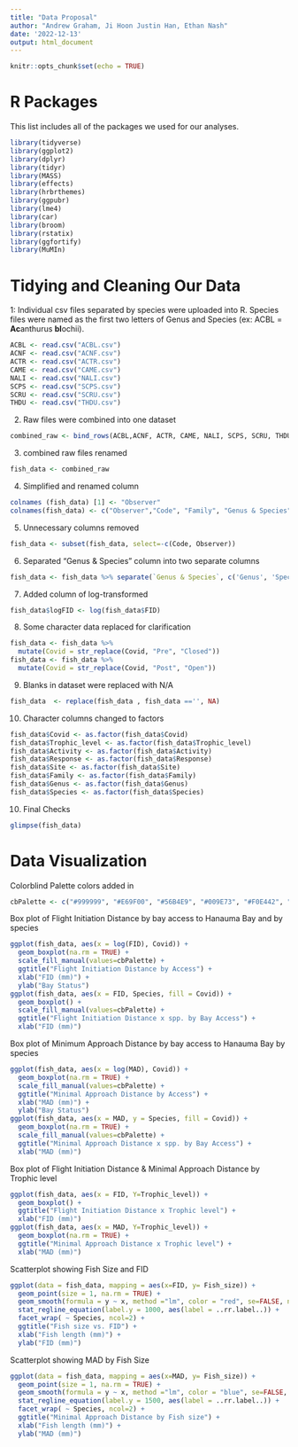 ---
title: "Data Proposal"
author: "Andrew Graham, Ji Hoon Justin Han, Ethan Nash"
date: '2022-12-13'
output: html_document
---

```{r setup, include=FALSE}
knitr::opts_chunk$set(echo = TRUE)
```


# R Packages 
This list includes all of the packages we used for our analyses.
```{r}
library(tidyverse)
library(ggplot2)
library(dplyr)
library(tidyr)
library(MASS)
library(effects)
library(hrbrthemes)
library(ggpubr)
library(lme4)
library(car)
library(broom)
library(rstatix)
library(ggfortify)
library(MuMIn)
```
# Tidying and Cleaning Our Data
1: Individual csv files separated by species were uploaded into R. Species files were named as the first two letters of Genus and Species (ex: ACBL = **Ac**anthurus **bl**ochii).
```{r}
ACBL <- read.csv("ACBL.csv")
ACNF <- read.csv("ACNF.csv")
ACTR <- read.csv("ACTR.csv")
CAME <- read.csv("CAME.csv")
NALI <- read.csv("NALI.csv")
SCPS <- read.csv("SCPS.csv")
SCRU <- read.csv("SCRU.csv")
THDU <- read.csv("THDU.csv")
```
2. Raw files were combined into one dataset
```{r}
combined_raw <- bind_rows(ACBL,ACNF, ACTR, CAME, NALI, SCPS, SCRU, THDU)
```
3. combined raw files renamed
```{r}
fish_data <- combined_raw
```
4. Simplified and renamed column
```{r}
colnames (fish_data) [1] <- "Observer"
colnames(fish_data) <- c("Observer","Code", "Family", "Genus & Species", "Trophic_level", "Fish_size", "School_size", "Start_distance", "FID", "Activity", "Response", "MAD", "Site", "Covid")
```
5. Unnecessary columns removed
```{r}
fish_data <- subset(fish_data, select=-c(Code, Observer))
```
6. Separated "Genus & Species" column into two separate columns
```{r}
fish_data <- fish_data %>% separate(`Genus & Species`, c('Genus', 'Species'))
```
7. Added column of log-transformed
```{r}
fish_data$logFID <- log(fish_data$FID)
```
8. Some character data replaced for clarification
```{r}
fish_data <- fish_data %>%
  mutate(Covid = str_replace(Covid, "Pre", "Closed"))
fish_data <- fish_data %>%
  mutate(Covid = str_replace(Covid, "Post", "Open"))
```
9. Blanks in dataset were replaced with N/A
```{r}
fish_data  <- replace(fish_data , fish_data =='', NA)
```
10. Character columns changed to factors
```{r}
fish_data$Covid <- as.factor(fish_data$Covid)
fish_data$Trophic_level <- as.factor(fish_data$Trophic_level)
fish_data$Activity <- as.factor(fish_data$Activity)
fish_data$Response <- as.factor(fish_data$Response)
fish_data$Site <- as.factor(fish_data$Site)
fish_data$Family <- as.factor(fish_data$Family)
fish_data$Genus <- as.factor(fish_data$Genus)
fish_data$Species <- as.factor(fish_data$Species)
```
10. Final Checks
```{r}
glimpse(fish_data)
```
# Data Visualization
Colorblind Palette colors added in
```{r}
cbPalette <- c("#999999", "#E69F00", "#56B4E9", "#009E73", "#F0E442", "#0072B2", "#D55E00", "#CC79A7")
```
Box plot of Flight Initiation Distance by bay access to Hanauma Bay and by species
```{r}
ggplot(fish_data, aes(x = log(FID), Covid)) +
  geom_boxplot(na.rm = TRUE) +
  scale_fill_manual(values=cbPalette) +
  ggtitle("Flight Initiation Distance by Access") +
  xlab("FID (mm)") +
  ylab("Bay Status")
ggplot(fish_data, aes(x = FID, Species, fill = Covid)) + 
  geom_boxplot() +
  scale_fill_manual(values=cbPalette) +
  ggtitle("Flight Initiation Distance x spp. by Bay Access") +
  xlab("FID (mm)")
```
Box plot of Minimum Approach Distance by bay access to Hanauma Bay by species
```{r}
ggplot(fish_data, aes(x = log(MAD), Covid)) +
  geom_boxplot(na.rm = TRUE) +
  scale_fill_manual(values=cbPalette) +
  ggtitle("Minimal Approach Distance by Access") +
  xlab("MAD (mm)") +
  ylab("Bay Status")
ggplot(fish_data, aes(x = MAD, y = Species, fill = Covid)) + 
  geom_boxplot(na.rm = TRUE) +
  scale_fill_manual(values=cbPalette) +
  ggtitle("Minimal Approach Distance x spp. by Bay Access") +
  xlab("MAD (mm)")
```
Box plot of Flight Initiation Distance & Minimal Approach Distance by Trophic level
```{r}
ggplot(fish_data, aes(x = FID, Y=Trophic_level)) + 
  geom_boxplot() +
  ggtitle("Flight Initiation Distance x Trophic level") +
  xlab("FID (mm)")
ggplot(fish_data, aes(x = MAD, Y=Trophic_level)) + 
  geom_boxplot(na.rm = TRUE) +
  ggtitle("Minimal Approach Distance x Trophic level") +
  xlab("MAD (mm)")
```
Scatterplot showing Fish Size and FID
```{r}
ggplot(data = fish_data, mapping = aes(x=FID, y= Fish_size)) +
  geom_point(size = 1, na.rm = TRUE) +
  geom_smooth(formula = y ~ x, method ="lm", color = "red", se=FALSE, na.rm = TRUE) +
  stat_regline_equation(label.y = 1000, aes(label = ..rr.label..)) +
  facet_wrap( ~ Species, ncol=2) +
  ggtitle("Fish size vs. FID") +
  xlab("Fish length (mm)") +
  ylab("FID (mm)")
```
Scatterplot showing MAD by Fish Size
```{r}
ggplot(data = fish_data, mapping = aes(x=MAD, y= Fish_size)) +
  geom_point(size = 1, na.rm = TRUE) +
  geom_smooth(formula = y ~ x, method ="lm", color = "blue", se=FALSE, na.rm = TRUE) +
  stat_regline_equation(label.y = 1500, aes(label = ..rr.label..)) +
  facet_wrap( ~ Species, ncol=2) +
  ggtitle("Minimal Approach Distance by Fish size") +
  xlab("Fish length (mm)") +
  ylab("MAD (mm)")
```


